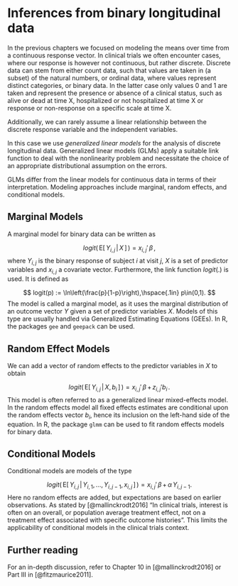 # Inferences from binary longitudinal data

In the previous chapters we focused on modeling the means over time from a continuous response vector. In clinical trials we often encounter cases, where our response is however not continuous, but rather discrete. Discrete data can stem from either count data, such that values are taken in (a subset) of the natural numbers, or ordinal data, where values represent distinct categories, or binary data. In the latter case only values 0 and 1 are taken and represent the presence or absence of a clinical status, such as alive or dead at time X, hospitalized or not hospitalized at time X or response or non-response on a specific scale at time X.

Additionally, we can rarely assume a linear relationship between the discrete response variable and the independent variables.

In this case we use *generalized linear models* for the analysis of discrete longitudinal data. Generalized linear models (GLMs) apply a suitable link function to deal with the nonlinearity problem and necessitate the choice of an appropriate distributional assumption on the errors.

GLMs differ from the linear models for continuous data in terms of their interpretation. Modeling approaches include marginal, random effects, and conditional models.

## Marginal Models

A marginal model for binary data can be written as

$$
logit\left(\,\text{E}[\,Y_{i,j}\,|\, X\,]\,\right) = x_{i,j}'\,\beta\,,
$$
where $Y_{i,j}$ is the binary response of subject $i$ at visit $j$, $X$ is a set of predictor variables and $x_{i,j}$ a covariate vector. Furthermore, the link function $logit(.)$ is used. It is defined as 

$$
logit(p) := \ln\left(\frac{p}{1-p}\right),\hspace{.1in} p\in(0,1).
$$
The model is called a marginal model, as it uses the marginal distribution of an outcome vector $Y$ given a set of predictor variables $X$. Models of this type are usually handled via Generalized Estimating Equations (GEEs). In R, the packages `gee` and `geepack` can be used.

## Random Effect Models

We can add a vector of random effects to the predictor variables in $X$ to obtain


$$
logit\left(\,\text{E}[\,Y_{i,j}\,|\, X, b_i\,]\,\right) = x_{i,j}'\,\beta\,+\,z_{i,j}'b_i\,.
$$
This model is often referred to as a generalized linear mixed-effects model. In the random effects model all fixed effects estimates are conditional upon the random effects vector $b_i$, hence its inclusion on the left-hand side of the equation. In R, the package `glmm` can be used to fit random effects models for binary data.

## Conditional Models

Conditional models are models of the type

$$
logit\left(\,\text{E}[\,Y_{i,j}\,|\, Y_{i,1},\ldots, Y_{i, j-1}, x_{i,j}\,]\,\right) = x_{i,j}'\,\beta\,+\,\alpha\,Y_{i, j-1}.
$$
Here no random effects are added, but expectations are based on earlier observations. As stated by [@mallinckrodt2016] "In clinical trials, interest is often on an overall, or population average treatment effect, not on a treatment effect associated with specific outcome histories". This limits the applicability of conditional models in the clinical trials context.

## Further reading

For an in-depth discussion, refer to Chapter 10 in [@mallinckrodt2016] or Part III in [@fitzmaurice2011].


